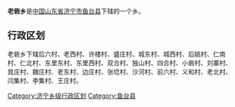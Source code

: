 {{unreferenced|time=2013-05-04T03:40:18+00:00}}
'''老砦乡'''是[[中华人民共和国|中国]][[山东省|山东省]][[济宁市|济宁市]][[鱼台县|鱼台县]]下辖的一个乡。

== 行政区划 ==

老砦乡下辖后六村、老西村、许楼村、盛庄村、城东村、城西村、后姚村、仁南村、仁北村、东里东村、东里西村、双合村、独山村、四合村、小砦村、刘寨村、晁庄村、魏庄村、老东村、边庄村、张埝村、沙河村、前六村、义和村、老北村、闫集村、李集村、王庄村。

{{山东小作品}}
{{鱼台县行政区划}}

[[Category:济宁乡级行政区划|Category:济宁乡级行政区划]]
[[Category:鱼台县|Category:鱼台县]]